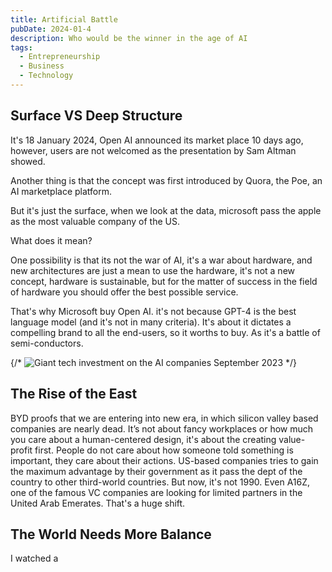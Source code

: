 ```yaml
---
title: Artificial Battle
pubDate: 2024-01-4
description: Who would be the winner in the age of AI
tags:
  - Entrepreneurship
  - Business
  - Technology
---
```


## Surface VS Deep Structure 

It's 18 January 2024, Open AI announced its market place 10 days ago,
however, users are not welcomed as the presentation by Sam Altman showed.

Another thing is that the concept was first introduced by Quora, the Poe, an
AI marketplace platform.

But it's just the surface, when we look at the data, microsoft pass the apple
as the most valuable company of the US.

What does it mean? 

One possibility is that its not the war of AI, it's a war about hardware,
and new architectures are just a mean to use the hardware, it's not a
new concept, hardware is sustainable, but for the matter of success in the field of
hardware you should offer the best possible service. 

That's why Microsoft buy Open AI. it's not because GPT-4 is the best 
language model (and it's not in many criteria). It's about it dictates
a compelling brand to all the end-users, so it worths to buy. As it's a battle of semi-conductors.

{/* ![Giant tech investment on the AI companies September 2023](./investments.jpeg) */}


## The Rise of the East

BYD proofs that we are entering into new era, in which silicon valley based companies are nearly dead. It’s not about fancy workplaces or how much you care about a 
human-centered design, it's about the creating value-profit first. People do not care about how someone told something is important, they care about their actions.
US-based companies tries to gain the maximum advantage by their government as it pass the dept of the country to other third-world countries. But now, it's not 1990.
Even A16Z, one of the famous VC companies are looking for limited partners in the United Arab Emerates. That's a huge shift. 

## The World Needs More Balance 
I watched a 
